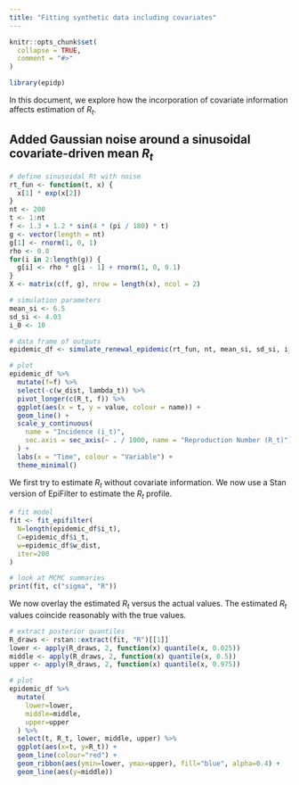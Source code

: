 ```yaml
---
title: "Fitting synthetic data including covariates"
---
```


```r
knitr::opts_chunk$set(
  collapse = TRUE,
  comment = "#>"
)
```

```r
library(epidp)
```

In this document, we explore how the incorporation of covariate information affects
estimation of $R_t$.

## Added Gaussian noise around a sinusoidal covariate-driven mean $R_t$
```r
# define sinusoidal Rt with noise
rt_fun <- function(t, x) {
  x[1] * exp(x[2])
}
nt <- 200
t <- 1:nt
f <- 1.3 + 1.2 * sin(4 * (pi / 180) * t)
g <- vector(length = nt)
g[1] <- rnorm(1, 0, 1)
rho <- 0.8
for(i in 2:length(g)) {
  g[i] <- rho * g[i - 1] + rnorm(1, 0, 0.1)
}
X <- matrix(c(f, g), nrow = length(x), ncol = 2)

# simulation parameters
mean_si <- 6.5
sd_si <- 4.03
i_0 <- 10

# data frame of outputs
epidemic_df <- simulate_renewal_epidemic(rt_fun, nt, mean_si, sd_si, i_0, X)

# plot
epidemic_df %>%
  mutate(f=f) %>% 
  select(-c(w_dist, lambda_t)) %>%
  pivot_longer(c(R_t, f)) %>%
  ggplot(aes(x = t, y = value, colour = name)) +
  geom_line() +
  scale_y_continuous(
    name = "Incidence (i_t)",
    sec.axis = sec_axis(~ . / 1000, name = "Reproduction Number (R_t)")
  ) +
  labs(x = "Time", colour = "Variable") +
  theme_minimal()
```
We first try to estimate $R_t$ without covariate information.
We now use a Stan version of EpiFilter to estimate the $R_t$ profile.
```r
# fit model
fit <- fit_epifilter(
  N=length(epidemic_df$i_t),
  C=epidemic_df$i_t,
  w=epidemic_df$w_dist,
  iter=200
)

# look at MCMC summaries
print(fit, c("sigma", "R"))
```

We now overlay the estimated $R_t$ versus the actual values. The estimated $R_t$ values
coincide reasonably with the true values.
```r
# extract posterior quantiles
R_draws <- rstan::extract(fit, "R")[[1]]
lower <- apply(R_draws, 2, function(x) quantile(x, 0.025))
middle <- apply(R_draws, 2, function(x) quantile(x, 0.5))
upper <- apply(R_draws, 2, function(x) quantile(x, 0.975))

# plot
epidemic_df %>% 
  mutate(
    lower=lower,
    middle=middle,
    upper=upper
  ) %>% 
  select(t, R_t, lower, middle, upper) %>% 
  ggplot(aes(x=t, y=R_t)) +
  geom_line(colour="red") +
  geom_ribbon(aes(ymin=lower, ymax=upper), fill="blue", alpha=0.4) +
  geom_line(aes(y=middle))
```

